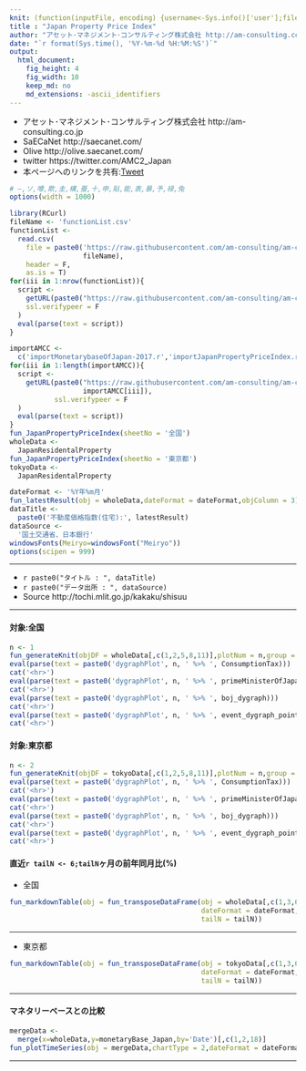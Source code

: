 ```yaml
---
knit: (function(inputFile, encoding) {username<-Sys.info()['user'];fileName<-'defaultPath.csv';pathToFile <-paste0('C:/Users/', username,'/Desktop/pathToCSV/');setwd(pathToFile);buf0<-read.csv(fileName,header = F,skip = 0,stringsAsFactor = F,check.names = F,fileEncoding = 'utf-8');timeStamp<-format(Sys.time(),'%Y%m%d%H%M%S');rmarkdown::render(inputFile, encoding = encoding, output_file = paste0('C:/Users/',username,buf0[2,1],'charts/','am-consulting.co.jp-JapanPropertyPriceIndex.html')) })
title : "Japan Property Price Index"
author: "アセット･マネジメント･コンサルティング株式会社 http://am-consulting.co.jp"
date: "`r format(Sys.time(), '%Y-%m-%d %H:%M:%S')`"
output: 
  html_document:
    fig_height: 4
    fig_width: 10
    keep_md: no
    md_extensions: -ascii_identifiers 
---
```

<link href="http://knowledgevault.saecanet.com/components/rmarkdown-html.css" rel="stylesheet">
<style>.main-container {max-width : 1000px;}</style>
<script src="http://knowledgevault.saecanet.com/components/JavascriptCode.js"></script>

- アセット･マネジメント･コンサルティング株式会社 http://am-consulting.co.jp
- SaECaNet http://saecanet.com/
- Olive http://olive.saecanet.com/
- twitter https://twitter.com/AMC2_Japan
- 本ページへのリンクを共有:<a href="https://twitter.com/share" class="twitter-share-button" data-via="AMC2_Japan" data-size="large">Tweet</a> <script>!function(d,s,id){var js,fjs=d.getElementsByTagName(s)[0],p=/^http:/.test(d.location)?'http':'https';if(!d.getElementById(id)){js=d.createElement(s);js.id=id;js.src=p+'://platform.twitter.com/widgets.js';fjs.parentNode.insertBefore(js,fjs);}}(document, 'script', 'twitter-wjs');</script>

```r
# ―,ソ,噂,欺,圭,構,蚕,十,申,貼,能,表,暴,予,禄,兔
options(width = 1000)
```

```r
library(RCurl)
fileName <- 'functionList.csv'
functionList <-
  read.csv(
    file = paste0('https://raw.githubusercontent.com/am-consulting/am-consulting.github.io/master/csv/',
                  fileName),
    header = F,
    as.is = T)
for(iii in 1:nrow(functionList)){
  script <- 
    getURL(paste0("https://raw.githubusercontent.com/am-consulting/am-consulting.github.io/master/", functionList[iii,1]),
    ssl.verifypeer = F
  )
  eval(parse(text = script))
}
```

```r
importAMCC <-
  c('importMonetarybaseOfJapan-2017.r','importJapanPropertyPriceIndex.r')
for(iii in 1:length(importAMCC)){
  script <-
    getURL(paste0("https://raw.githubusercontent.com/am-consulting/am-consulting.github.io/master/",
                  importAMCC[iii]),
           ssl.verifypeer = F
  )
  eval(parse(text = script))
}
fun_JapanPropertyPriceIndex(sheetNo = '全国')
wholeData <- 
  JapanResidentalProperty
fun_JapanPropertyPriceIndex(sheetNo = '東京都')
tokyoData <- 
  JapanResidentalProperty
```

```r
dateFormat <- '%Y年%m月'
fun_latestResult(obj = wholeData,dateFormat = dateFormat,objColumn = 3)
dataTitle <- 
  paste0('不動産価格指数(住宅):', latestResult)
dataSource <- 
  '国土交通省、日本銀行'
windowsFonts(Meiryo=windowsFont("Meiryo"))
options(scipen = 999)
```

***

- `r paste0("タイトル : ", dataTitle)`
- `r paste0("データ出所 : ", dataSource)`
- Source http://tochi.mlit.go.jp/kakaku/shisuu

***
#### 対象:全国

```r
n <- 1
fun_generateKnit(objDF = wholeData[,c(1,2,5,8,11)],plotNum = n,group = 0)
eval(parse(text = paste0('dygraphPlot', n, ' %>% ', ConsumptionTax)))
cat('<hr>')
eval(parse(text = paste0('dygraphPlot', n, ' %>% ', primeMinisterOfJapan_dygraph)))
cat('<hr>')
eval(parse(text = paste0('dygraphPlot', n, ' %>% ', boj_dygraph)))
cat('<hr>')
eval(parse(text = paste0('dygraphPlot', n, ' %>% ', event_dygraph_point,' %>%  ',event_dygraph_range)))
cat('<hr>')
```

#### 対象:東京都

```r
n <- 2
fun_generateKnit(objDF = tokyoData[,c(1,2,5,8,11)],plotNum = n,group = 0)
eval(parse(text = paste0('dygraphPlot', n, ' %>% ', ConsumptionTax)))
cat('<hr>')
eval(parse(text = paste0('dygraphPlot', n, ' %>% ', primeMinisterOfJapan_dygraph)))
cat('<hr>')
eval(parse(text = paste0('dygraphPlot', n, ' %>% ', boj_dygraph)))
cat('<hr>')
eval(parse(text = paste0('dygraphPlot', n, ' %>% ', event_dygraph_point,' %>%  ',event_dygraph_range)))
cat('<hr>')
```

#### 直近`r tailN <- 6;tailN`ヶ月の前年同月比(%)
- 全国

```r
fun_markdownTable(obj = fun_transposeDataFrame(obj = wholeData[,c(1,3,6,9,12)],
                                               dateFormat = dateFormat,
                                               tailN = tailN))
```

***
- 東京都

```r
fun_markdownTable(obj = fun_transposeDataFrame(obj = tokyoData[,c(1,3,6,9,12)],
                                               dateFormat = dateFormat,
                                               tailN = tailN))
```

***
#### マネタリーベースとの比較

```r
mergeData <- 
  merge(x=wholeData,y=monetaryBase_Japan,by='Date')[,c(1,2,18)]
fun_plotTimeSeries(obj = mergeData,chartType = 2,dateFormat = dateFormat,lwdR = 1,dataSource = dataSource)
```

***
<script>MakeNegative()</script>
<script>
  (function(i,s,o,g,r,a,m){i['GoogleAnalyticsObject']=r;i[r]=i[r]||function(){
  (i[r].q=i[r].q||[]).push(arguments)},i[r].l=1*new Date();a=s.createElement(o),
  m=s.getElementsByTagName(o)[0];a.async=1;a.src=g;m.parentNode.insertBefore(a,m)
  })(window,document,'script','https://www.google-analytics.com/analytics.js','ga');

  ga('create', 'UA-3077339-5', 'auto');
  ga('send', 'pageview');

</script>
